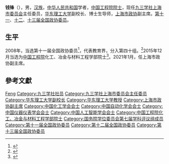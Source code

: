 {{Otheruses|other=名为钱锋的其他人物|钱锋}}

'''钱锋'''（{{bd|1961年|4月||catIdx=Qian钱}}），男，[[汉族|汉族]]，[[中华人民共和国|中华人民共和国]]学者，[[中国工程院院士|中国工程院院士]]，现任[[九三学社上海市委员会|九三学社上海市委员会]]主任委员，[[华东理工大学|华东理工大学]]副校长、博士生导师，[[上海市政协|上海市政协]]副主席。[[第十一届全国政协委员|第十一]]、[[第十二届全国政协委员|十二]]、[[第十三届全国政协委员|十三届全国政协委员]]。

== 生平 ==
2008年，当选第十一届全国政协委员<ref>{{cite news|title=第十一届全国政协委员名单|url=http://www.indaa.com.cn/zt/2009qglh/zxzs/200903/t20090303_127573.html|accessdate=2013-04-09|newspaper=新华社北京1月25日电 中国人民政治协商会议第十一届全国委员会委员名单(共2237人，2008年1月25日政协第十届全国委员会常务委员会第二十次会议通过)|date=2008-01-25|deadurl=yes|archiveurl=https://web.archive.org/web/20130928014403/http://www.indaa.com.cn/zt/2009qglh/zxzs/200903/t20090303_127573.html|archivedate=2013-09-28}}</ref>，代表教育界，分入第四十组。<ref>{{cite news|title=全国政协信息-钱锋|url=http://www.cppcc.gov.cn/CMS/wylibary/showJcwyxtInfoWylibary.action?tabJcwyxt.guid=11W0014440&wytype=wjwy|accessdate=2013-04-09|newspaper=全国政协委员会|archive-date=2019-07-01|archive-url=https://web.archive.org/web/20190701181041/http://www.cppcc.gov.cn/CMS/wylibary/showJcwyxtInfoWylibary.action?tabJcwyxt.guid=11W0014440&wytype=wjwy|dead-url=no}}</ref>2015年12月当选为[[中国工程院|中国工程院]]化工、冶金与材料工程学部院士<ref>{{cite web |url=http://news.youth.cn/gn/201512/t20151207_7389211.htm |language= |title=中国工程院新增70名院士 最小年龄47岁(名单) |publisher=中国工程院官网 |date=2015-12-07 |accessdate= |deadurl=yes |archiveurl=https://web.archive.org/web/20160303183358/http://news.youth.cn/gn/201512/t20151207_7389211.htm |archivedate=2016年3月3日 |df= }}</ref>。2021年1月，任上海市政协副主席。

== 參考文獻 ==
{{reflist}}

{{start box}}
{{s-ppo}}
{{s-before|[[赵雯|赵雯]]}}
{{s-title|[[九三学社上海市委员会|九三学社上海市委员会]]主任委员|2019年12月－}}
{{s-inc}}
{{end box}}

{{上海市领导人}}
{{中国化工学会会士}}
{{中国自动化学会会士}}
{{中国仪器仪表学会会士}}
{{中国人工智能学会会士}}
{{中国工程院化工、冶金与材料工程学部院士}}
{{国务院学位委员会第七届学科评议组/控制科学与工程}}
{{Navboxes 
| title = 钱锋在[[九三学社|九三学社]]的职务
| list1 =
{{九三学社第十四届中央委员会}}
}}
{{Authority control}}
{{DEFAULTSORT:Qian钱}}
[[Category:钱姓|Feng]]
[[Category:九三学社社员|Category:九三学社社员]]
[[Category:九三学社上海市委员会主任委员|Category:九三学社上海市委员会主任委员]]
[[Category:华东理工大学副校长|Category:华东理工大学副校长]]
[[Category:华东理工大学教授|Category:华东理工大学教授]]
[[Category:上海市政协副主席|Category:上海市政协副主席]]
[[Category:中国化工学会会士|Category:中国化工学会会士]]
[[Category:中国自动化学会会士|Category:中国自动化学会会士]]
[[Category:中国仪器仪表学会会士|Category:中国仪器仪表学会会士]]
[[Category:中国人工智能学会会士|Category:中国人工智能学会会士]]
[[Category:中国工程院化工、冶金与材料工程学部院士|Category:中国工程院化工、冶金与材料工程学部院士]]
[[Category:国务院学位委员会第七届学科评议组成员|Category:国务院学位委员会第七届学科评议组成员]]
[[Category:第十一届全国政协委员|Category:第十一届全国政协委员]]
[[Category:第十二届全国政协委员|Category:第十二届全国政协委员]]
[[Category:第十三届全国政协委员|Category:第十三届全国政协委员]]